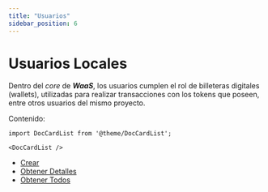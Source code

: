 ```yaml
---
title: "Usuarios"
sidebar_position: 6
---
```


# Usuarios Locales

Dentro del _core_ de **_WaaS_**, los usuarios cumplen el rol de billeteras digitales (wallets), utilizadas para realizar transacciones con los tokens que poseen, entre otros usuarios del mismo proyecto.

Contenido:

```mdx-code-block
import DocCardList from '@theme/DocCardList';

<DocCardList />
```

- [Crear](./create/create.md)
- [Obtener Detalles](./find/findById.md)
- [Obtener Todos](./find/findAll.md)
